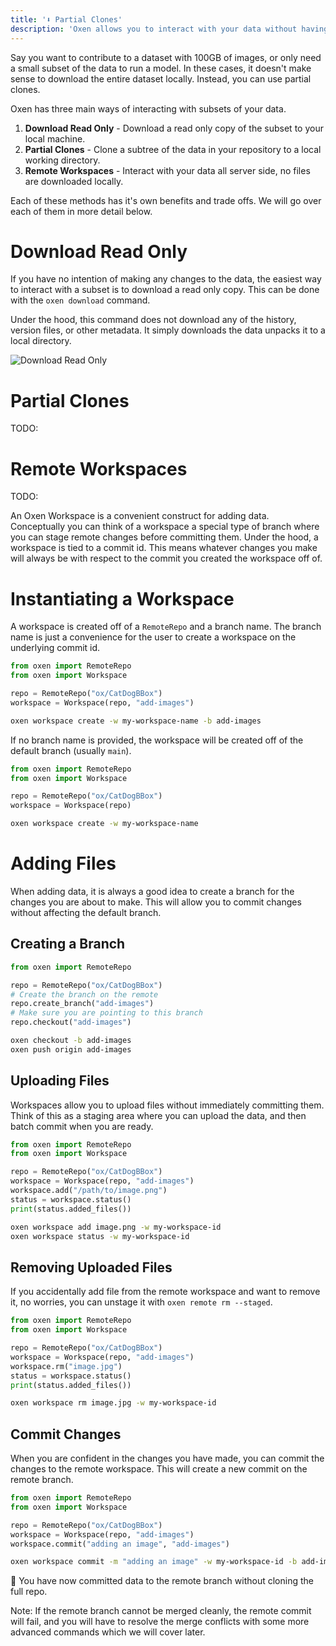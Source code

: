 ```yaml
---
title: '⬇️ Partial Clones'
description: 'Oxen allows you to interact with your data without having to download the entire dataset locally.'
---
```


Say you want to contribute to a dataset with 100GB of images, or only need a small subset of the data to run a model. In these cases, it doesn't make sense to download the entire dataset locally. Instead, you can use partial clones.

Oxen has three main ways of interacting with subsets of your data.

1) **Download Read Only** - Download a read only copy of the subset to your local machine.
2) **Partial Clones** - Clone a subtree of the data in your repository to a local working directory.
3) **Remote Workspaces** - Interact with your data all server side, no files are downloaded locally.

Each of these methods has it's own benefits and trade offs. We will go over each of them in more detail below.

# Download Read Only

If you have no intention of making any changes to the data, the easiest way to interact with a subset is to download a read only copy. This can be done with the `oxen download` command.

Under the hood, this command does not download any of the history, version files, or other metadata. It simply downloads the data unpacks it to a local directory.

![Download Read Only](/images/partial-download.jpg)

# Partial Clones

TODO:

# Remote Workspaces

TODO:

An Oxen Workspace is a convenient construct for adding data. Conceptually you can think of a workspace a special type of branch where you can stage remote changes before committing them. Under the hood, a workspace is tied to a commit id. This means whatever changes you make will always be with respect to the commit you created the workspace off of.

# Instantiating a Workspace

A workspace is created off of a `RemoteRepo` and a branch name. The branch name is just a convenience for the user to create a workspace on the underlying commit id.

<CodeGroup>

```python Python
from oxen import RemoteRepo
from oxen import Workspace

repo = RemoteRepo("ox/CatDogBBox")
workspace = Workspace(repo, "add-images")
```

```bash CLI
oxen workspace create -w my-workspace-name -b add-images
```

</CodeGroup>

If no branch name is provided, the workspace will be created off of the default branch (usually `main`).

<CodeGroup>

```python Python
from oxen import RemoteRepo
from oxen import Workspace

repo = RemoteRepo("ox/CatDogBBox")
workspace = Workspace(repo)
```

```bash CLI
oxen workspace create -w my-workspace-name
```

</CodeGroup>

# Adding Files

When adding data, it is always a good idea to create a branch for the changes you are about to make. This will allow you to commit changes without affecting the default branch.

## Creating a Branch

<CodeGroup>

```python Python
from oxen import RemoteRepo

repo = RemoteRepo("ox/CatDogBBox")
# Create the branch on the remote
repo.create_branch("add-images")
# Make sure you are pointing to this branch
repo.checkout("add-images")
```

```bash CLI
oxen checkout -b add-images
oxen push origin add-images
```

</CodeGroup>

## Uploading Files

Workspaces allow you to upload files without immediately committing them. Think of this as a staging area where you can upload the data, and then batch commit when you are ready.

<CodeGroup>

```python Python
from oxen import RemoteRepo
from oxen import Workspace

repo = RemoteRepo("ox/CatDogBBox")
workspace = Workspace(repo, "add-images")
workspace.add("/path/to/image.png")
status = workspace.status()
print(status.added_files())
```

```bash CLI
oxen workspace add image.png -w my-workspace-id
oxen workspace status -w my-workspace-id
```

</CodeGroup>

## Removing Uploaded Files

If you accidentally add file from the remote workspace and want to remove it, no worries, you can unstage it with `oxen remote rm --staged`.

<CodeGroup>

```python Python
from oxen import RemoteRepo
from oxen import Workspace

repo = RemoteRepo("ox/CatDogBBox")
workspace = Workspace(repo, "add-images")
workspace.rm("image.jpg")
status = workspace.status()
print(status.added_files())
```

```bash
oxen workspace rm image.jpg -w my-workspace-id
```

</CodeGroup>

## Commit Changes

When you are confident in the changes you have made, you can commit the changes to the remote workspace. This will create a new commit on the remote branch.

<CodeGroup>

```python Python
from oxen import RemoteRepo
from oxen import Workspace

repo = RemoteRepo("ox/CatDogBBox")
workspace = Workspace(repo, "add-images")
workspace.commit("adding an image", "add-images")
```

```bash CLI
oxen workspace commit -m "adding an image" -w my-workspace-id -b add-images
```

</CodeGroup>

🎉 You have now committed data to the remote branch without cloning the full repo.

Note: If the remote branch cannot be merged cleanly, the remote commit will fail, and you will have to resolve the merge conflicts with some more advanced commands which we will cover later.
